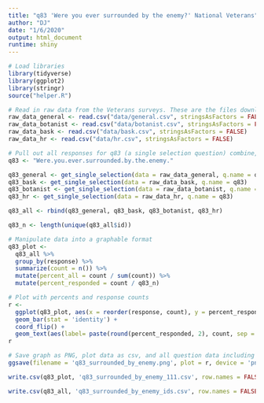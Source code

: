 ```yaml
---
title: "q83 'Were you ever surrounded by the enemy?' National Veterans"
author: "DJ"
date: "1/6/2020"
output: html_document
runtime: shiny
---
```


```r
# Load libraries
library(tidyverse)
library(ggplot2)
library(stringr)
source("helper.R")
```

```r
# Read in raw data from the Veterans surveys. These are the files downloaded from survey monkey saved as a .csv
raw_data_general <- read.csv("data/general.csv", stringsAsFactors = FALSE)
raw_data_botanist <- read.csv("data/botanist.csv", stringsAsFactors = FALSE)
raw_data_bask <- read.csv("data/bask.csv", stringsAsFactors = FALSE)
raw_data_hr <- read.csv("data/hr.csv", stringsAsFactors = FALSE)
```

```r
# Pull out all responses for q83 (a single selection question) combine, then determine 'question n'
q83 <- "Were.you.ever.surrounded.by.the.enemy."

q83_general <- get_single_selection(data = raw_data_general, q.name = q83)
q83_bask <- get_single_selection(data = raw_data_bask, q.name = q83)
q83_botanist <- get_single_selection(data = raw_data_botanist, q.name = q83)
q83_hr <- get_single_selection(data = raw_data_hr, q.name = q83)

q83_all <- rbind(q83_general, q83_bask, q83_botanist, q83_hr)

q83_n <- length(unique(q83_all$id))
```

```r
# Manipulate data into a graphable format
q83_plot <- 
  q83_all %>%
  group_by(response) %>%
  summarize(count = n()) %>%
  mutate(percent_all = count / sum(count)) %>%
  mutate(percent_responded = count / q83_n)
```

```r
# Plot with percents and response counts
r <- 
  ggplot(q83_plot, aes(x = reorder(response, count), y = percent_responded)) +
  geom_bar(stat = 'identity') +
  coord_flip() +
  geom_text(aes(label= paste(round(percent_responded, 2), count, sep = "***")))
r
```

```r
# Save graph as PNG, plot data as csv, and all question data including response IDs as csv (save question n and N at end of plot file as "_x.x")
ggsave(filename = 'q83_surrounded_by_enemy.png', plot = r, device = 'png')

write.csv(q83_plot, 'q83_surrounded_by_enemy_111.csv', row.names = FALSE)

write.csv(q83_all, 'q83_surrounded_by_enemy_ids.csv', row.names = FALSE)
```
